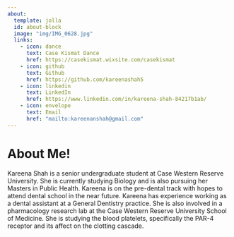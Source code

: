 ```yaml
---
about:
  template: jolla
  id: about-block
  image: "img/IMG_0628.jpg"
  links:
    - icon: dance
      text: Case Kismat Dance
      href: https://casekismat.wixsite.com/casekismat
    - icon: github
      text: Github
      href: https://github.com/kareenashah5
    - icon: linkedin
      text: LinkedIn
      href: https://www.linkedin.com/in/kareena-shah-84217b1ab/
    - icon: envelope
      text: Email
      href: "mailto:kareenanshah@gmail.com" 
---
```


::: {#about-block}
:::

# About Me!

Kareena Shah is a senior undergraduate student at Case Western Reserve University. She is currently studying Biology and is also pursuing her Masters in Public Health. Kareena is on the pre-dental track with hopes to attend dental school in the near future. Kareena has experience working as a dental assistant at a General Dentistry practice. She is also involved in a pharmacology research lab at the Case Western Reserve University School of Medicine. She is studying the blood platelets, specifically the PAR-4 receptor and its affect on the clotting cascade.

<!-- ```{=html} -->
<!-- <div  style="margin: 30px; text-align: center;"> -->
<!-- <a class="btn btn-primary" href="https://www.marvinschmitt.com/blog/website-tutorial-quarto/" role="button" target="_blank" style="padding: 15px 30px;">View the tutorial for this template (+ download link)</a> -->
<!-- </div> -->
<!-- ``` -->
